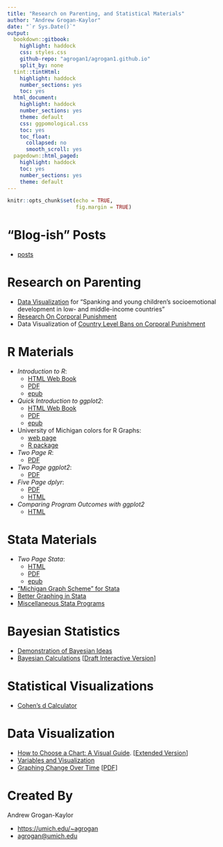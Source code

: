 ---
title: "Research on Parenting, and Statistical Materials"
author: "Andrew Grogan-Kaylor"
date: "`r Sys.Date()`"
output:
  bookdown::gitbook:
    highlight: haddock
    css: styles.css
    github-repo: "agrogan1/agrogan1.github.io"
    split_by: none
  tint::tintHtml:
    highlight: haddock
    number_sections: yes
    toc: yes
  html_document:
    highlight: haddock
    number_sections: yes
    theme: default
    css: ggpomological.css
    toc: yes
    toc_float:
      collapsed: no
      smooth_scroll: yes
  pagedown::html_paged: 
    highlight: haddock
    toc: yes
    number_sections: yes
    theme: default
---

```{r setup, include=FALSE}

knitr::opts_chunk$set(echo = TRUE,
                      fig.margin = TRUE)

```

# "Blog-ish" Posts

* [posts](https://agrogan1.github.io/myposts/)

# Research on Parenting

* [Data Visualization](https://agrogan1.github.io/MICS1/) for "Spanking and young children's socioemotional development in low- and middle-income countries"
* [Research On Corporal Punishment](https://agroganweb.wordpress.com/research-on-corporal-punishment/)
* Data Visualization of [Country Level Bans on Corporal Punishment](https://agrogan1.github.io/research/cpbans/)

# R Materials

* *Introduction to R*: 
     + [HTML Web Book](http://www-personal.umich.edu/~agrogan/R/background.html) 
     + [PDF](http://www-personal.umich.edu/~agrogan/R/introduction-to-R.pdf) 
     + [epub](http://www-personal.umich.edu/~agrogan/R/introduction-to-R.epub)
* *Quick Introduction to ggplot2*: 
     + [HTML Web Book](http://www-personal.umich.edu/~agrogan/quick-intro-ggplot2/ggplot-in-3-easy-steps-maybe-2-easy-steps.html) 
     + [PDF](http://www-personal.umich.edu/~agrogan/quick-intro-ggplot2/quick-intro-to-ggplot2.pdf)
     + [epub](http://www-personal.umich.edu/~agrogan/quick-intro-ggplot2/quick-intro-to-ggplot2.epub)
* University of Michigan colors for R Graphs: 
     + [web page](http://www-personal.umich.edu/~agrogan/R/Michigan_Colors.html) 
     + [R package](https://agrogan1.github.io/michigancolors/)
* *Two Page R*: 
     + [PDF](https://agrogan1.github.io/docs/R/two_page_R.pdf)
* *Two Page ggplot2*: 
     + [PDF](https://agrogan1.github.io/docs/ggplot2/two_page_ggplot2.pdf)
* *Five Page dplyr*:
     + [PDF](https://agrogan1.github.io/docs/dplyr/five-page-dplyr.pdf)
     + [HTML](https://agrogan1.github.io/docs/dplyr/five-page-dplyr.html)
* *Comparing Program Outcomes with ggplot2* 
     + [HTML](https://agrogan1.github.io/myposts/comparing-program-outcomes-with-ggplot2.html)

# Stata Materials

* *Two Page Stata*: 
     + [HTML](http://www-personal.umich.edu/~agrogan/stata/TwoPageStata.html) 
     + [PDF](http://www-personal.umich.edu/~agrogan/stata/TwoPageStata.pdf)
     + [epub](http://www-personal.umich.edu/~agrogan/stata/TwoPageStata.epub)
* ["Michigan Graph Scheme" for Stata](https://agroganweb.wordpress.com/michigan-graph-scheme-for-stata/)
* [Better Graphing in Stata](https://agrogan1.github.io/stata/stata-graphing/)
* [Miscellaneous Stata Programs](https://agrogan1.github.io/stata/)

# Bayesian Statistics

* [Demonstration of Bayesian Ideas](https://agrogan.shinyapps.io/shinyBayes/)
* [Bayesian Calculations](https://agrogan1.github.io/bayes/) [[Draft Interactive Version](https://agrogan.shinyapps.io/shinyBayes2/)]

# Statistical Visualizations

* [Cohen's d Calculator](https://agrogan.shinyapps.io/effect_size_calculator/)

# Data Visualization

* [How to Choose a Chart: A Visual Guide](http://www-personal.umich.edu/~agrogan/how_to_choose_a_chart/how_to_choose_a_chart_a_visual_guide.pdf). [[Extended Version](http://www-personal.umich.edu/~agrogan/how_to_choose_a_chart/how_to_choose_a_chart_v3.html)]
* [Variables and Visualization](https://agrogan1.github.io/dataviz/variables-and-visualization/variables-and-visualization.html#/)
* [Graphing Change Over Time](https://agrogan1.github.io/dataviz/graphing-change-over-time/index.html) [[PDF](https://agrogan1.github.io/dataviz/graphing-change-over-time/index.pdf)]

# Created By 

Andrew Grogan-Kaylor

* [https://umich.edu/~agrogan](https://umich.edu/~agrogan) 
* [agrogan@umich.edu](agrogan@umich.edu)




